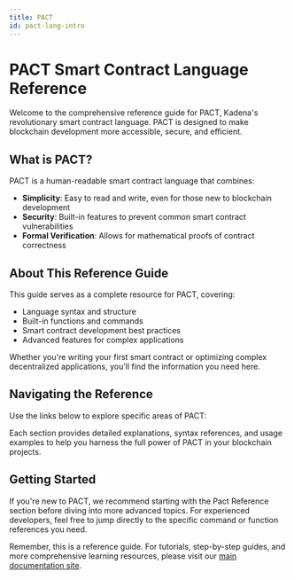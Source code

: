 ```yaml
---
title: PACT 
id: pact-lang-intro
---
```



<head>
  <title>PACT Smart Contract Language Reference Guide</title>
  <meta name="description" content="Comprehensive reference guide for PACT, Kadena's smart contract language. Explore commands, language features, and functions for blockchain development." />
</head>

# PACT Smart Contract Language Reference

Welcome to the comprehensive reference guide for PACT, Kadena's revolutionary smart contract language. PACT is designed to make blockchain development more accessible, secure, and efficient.

## What is PACT?

PACT is a human-readable smart contract language that combines:

- **Simplicity**: Easy to read and write, even for those new to blockchain development
- **Security**: Built-in features to prevent common smart contract vulnerabilities
- **Formal Verification**: Allows for mathematical proofs of contract correctness

## About This Reference Guide

This guide serves as a complete resource for PACT, covering:

- Language syntax and structure
- Built-in functions and commands
- Smart contract development best practices
- Advanced features for complex applications

Whether you're writing your first smart contract or optimizing complex decentralized applications, you'll find the information you need here.

## Navigating the Reference

Use the links below to explore specific areas of PACT:

<CustomDocCardList />

Each section provides detailed explanations, syntax references, and usage examples to help you harness the full power of PACT in your blockchain projects.

## Getting Started

If you're new to PACT, we recommend starting with the Pact Reference section before diving into more advanced topics. For experienced developers, feel free to 
jump directly to the specific command or function references you need.

Remember, this is a reference guide. For tutorials, step-by-step guides, and more comprehensive learning resources, please visit our [main documentation site](https://docs.kadena.io).
